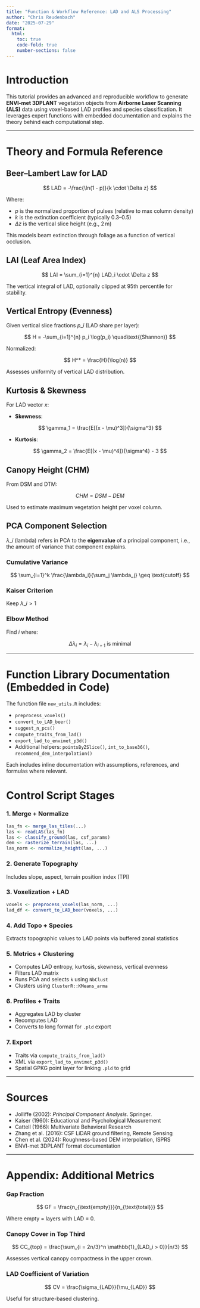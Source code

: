 ```yaml
---
title: "Function & Workflow Reference: LAD and ALS Processing"
author: "Chris Reudenbach"
date: "2025-07-29"
format:
  html:
    toc: true
    code-fold: true
    number-sections: false
---
```


# Introduction

This tutorial provides an advanced and reproducible workflow to generate **ENVI-met 3DPLANT** vegetation objects from **Airborne Laser Scanning (ALS)** data using voxel-based LAD profiles and species classification. It leverages expert functions with embedded documentation and explains the theory behind each computational step.

---


# Theory and Formula Reference

## Beer–Lambert Law for LAD

$$
LAD = -\frac{\ln(1 - p)}{k \cdot \Delta z}
$$

Where:

* $p$ is the normalized proportion of pulses (relative to max column density)
* $k$ is the extinction coefficient (typically 0.3–0.5)
* $\Delta z$ is the vertical slice height (e.g., 2 m)

This models beam extinction through foliage as a function of vertical occlusion.

## LAI (Leaf Area Index)

$$
LAI = \sum_{i=1}^{n} LAD_i \cdot \Delta z
$$

The vertical integral of LAD, optionally clipped at 95th percentile for stability.

## Vertical Entropy (Evenness)

Given vertical slice fractions $p\_i$ (LAD share per layer):

$$
H = -\sum_{i=1}^{n} p_i \log(p_i) \quad\text{(Shannon)}
$$

Normalized:

$$
H^* = \frac{H}{\log(n)}
$$

Assesses uniformity of vertical LAD distribution.

## Kurtosis & Skewness

For LAD vector $x$:

* **Skewness**:

$$
\gamma_1 = \frac{E[(x - \mu)^3]}{\sigma^3}
$$

* **Kurtosis**:

$$
\gamma_2 = \frac{E[(x - \mu)^4]}{\sigma^4} - 3
$$

## Canopy Height (CHM)

From DSM and DTM:

$$
CHM = DSM - DEM
$$

Used to estimate maximum vegetation height per voxel column.

## PCA Component Selection

$\lambda\_i$ (lambda) refers in PCA to the **eigenvalue** of a principal component, i.e., the amount of variance that component explains.

### Cumulative Variance

$$
\sum_{i=1}^k \frac{\lambda_i}{\sum_j \lambda_j} \geq \text{cutoff}
$$

### Kaiser Criterion

Keep $\lambda\_i > 1$

### Elbow Method

Find $i$ where:

$$
\Delta \lambda_i = \lambda_{i} - \lambda_{i+1}\text{ is minimal}
$$

---

# Function Library Documentation (Embedded in Code)

The function file `new_utils.R` includes:

* `preprocess_voxels()`
* `convert_to_LAD_beer()`
* `suggest_n_pcs()`
* `compute_traits_from_lad()`
* `export_lad_to_envimet_p3d()`
* Additional helpers: `pointsByZSlice()`, `int_to_base36()`, `recommend_dem_interpolation()`

Each includes inline documentation with assumptions, references, and formulas where relevant.

# Control Script Stages

### 1. Merge + Normalize

```r
las_fn <- merge_las_tiles(...)
las <- readLAS(las_fn)
las <- classify_ground(las, csf_params)
dem <- rasterize_terrain(las, ...)
las_norm <- normalize_height(las, ...)
```

### 2. Generate Topography

Includes slope, aspect, terrain position index (TPI)

### 3. Voxelization + LAD

```r
voxels <- preprocess_voxels(las_norm, ...)
lad_df <- convert_to_LAD_beer(voxels, ...)
```

### 4. Add Topo + Species

Extracts topographic values to LAD points via buffered zonal statistics

### 5. Metrics + Clustering

* Computes LAD entropy, kurtosis, skewness, vertical evenness
* Filters LAD matrix
* Runs PCA and selects `k` using `NbClust`
* Clusters using `ClusterR::KMeans_arma`

### 6. Profiles + Traits

* Aggregates LAD by cluster
* Recomputes LAD
* Converts to long format for `.pld` export

### 7. Export

* Traits via `compute_traits_from_lad()`
* XML via `export_lad_to_envimet_p3d()`
* Spatial GPKG point layer for linking `.pld` to grid

---

# Sources

* Jolliffe (2002): *Principal Component Analysis*. Springer.
* Kaiser (1960): Educational and Psychological Measurement
* Cattell (1966): Multivariate Behavioral Research
* Zhang et al. (2016): CSF LiDAR ground filtering, Remote Sensing
* Chen et al. (2024): Roughness-based DEM interpolation, ISPRS
* ENVI-met 3DPLANT format documentation

---

# Appendix: Additional Metrics

### Gap Fraction

$$
GF = \frac{n_{\text{empty}}}{n_{\text{total}}}
$$

Where empty = layers with LAD = 0.

### Canopy Cover in Top Third

$$
CC_{top} = \frac{\sum_{i = 2n/3}^n \mathbb{1}_{LAD_i > 0}}{n/3}
$$

Assesses vertical canopy compactness in the upper crown.

### LAD Coefficient of Variation

$$
CV = \frac{\sigma_{LAD}}{\mu_{LAD}}
$$

Useful for structure-based clustering.

